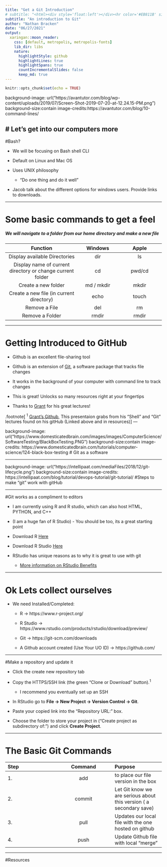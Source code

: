 ```yaml
---
title: "Get a Git Introduction"
# subtitle: "<html><div style='float:left'></div><hr color='#EB811B' size=1px width=796px></html>"
subtitle: "An introduction to Git"
author: "Nathan Bracken"
date: "06/27/2021"
output:
  xaringan::moon_reader:
    css: [default, metropolis, metropolis-fonts] 
    lib_dir: libs
    nature:
      highlightStyle: github
      highlightLines: true 
      highlightSpans: true
      countIncrementalSlides: false
      keep_md: true
---
```


```r
knitr::opts_chunk$set(echo = TRUE)
```

background-image: url("https://avantutor.com/blog/wp-content/uploads/2019/07/Screen-Shot-2019-07-20-at-12.24.15-PM.png")
background-size:contain
image-credits:https://avantutor.com/blog/10-command-lines/

# Let's get into our computers more
---

#Bash? 

- We will be focusing on Bash shell CLI

- Default on Linux and Mac OS

- Uses UNIX philosophy
  - "Do one thing and do it well"
  
- Jacob talk about the different options for windows users. Provide links to downloads.

---

# Some basic commands to get a feel
##### We will navigate to a folder from our home directory and make a new file

| Function | Windows | Apple | 
|:-------------:|:------:|:-------:|
| Display available Directories | dir | ls | 
| Display name of current directory or change current folder | cd | pwd/cd |
| Create a new folder | md / mkdir | mkdir |
| Create a new file (in current directory) | echo | touch |
| Remove a File | del | rm |
| Remove a Folder | rmdir | rmdir |

---

# Getting Introduced to GitHub

- Github is an excellent file-sharing tool

- Github is an extension of [Git](https://git-scm.com/downloads), a software package that tracks file changes

- It works in the background of your computer with command line to track changes

- This is great! Unlocks so many resources right at your fingertips

- Thanks to [Grant](https://github.com/grantmcdermott) for his great lectures!

.footnote[
<sup>1</sup> [Grant's Github](https://github.com/grantmcdermott), This presentaion grabs from his "Shell" and "Git" lectures found on his gitHub (Linked above and in resources)
]
---

background-image: url("https://www.domesticatedbrain.com/images/images/ComputerScience/SoftwareTesting/BlackBoxTesting.PNG")
background-size:contain
image-credits: https://www.domesticatedbrain.com/tutorials/computer-science/124-black-box-testing
# Git as a software

---

background-image: url("https://intellipaat.com/mediaFiles/2018/12/git-lifecycle.png")
background-size:contain
image-credits: https://intellipaat.com/blog/tutorial/devops-tutorial/git-tutorial/
#Steps to make "git" work with gitHub

---

#Git works as a compliment to editors

- I am currently using R and R studio, which can also host HTML, PYTHON, and C++

- (I am a huge fan of R Studio) - You should be too, its a great starting point

- Download R [Here](https://www.r-project.org/)

- Download R Studio [Here](https://www.rstudio.com/products/rstudio/download/preview/)

- RStudio has unique reasons as to why it is great to use with git
  - [More information on RStudio Benefits](https://happygitwithr.com/big-picture.html)

---

# Ok Lets collect ourselves

- We need Installed/Completed: 
  - R -> https://www.r-project.org/
  
  - R Studio -> https://www.rstudio.com/products/rstudio/download/preview/
  
  - Git -> https://git-scm.com/downloads
  
  - A Github account created (Use Your UO ID) -> https://github.com/

---

#Make a repository and update it

- Click the create new repository tab

- Copy the HTTPS/SSH link (the green "Clone or Download" button).<sup>1</sup>
  - I recommend you eventually set up an SSH
  
- In RStudio go to **File -> New Project -> Version Control -> Git**.

- Paste your copied link into the "Repository URL:" box.

- Choose the folder to store your project in ("Create project as subdirectory of:") and click **Create Project**.

---

# The Basic Git Commands

| Step | Command | Purpose |
|:------|:------:|:------|
| 1. | add | to place our file version in the box |
| 2. | commit | Let Git know we are serious about this version ( a secondary save)
| 3. | pull | Updates our local file with the one hosted on github |
| 4. | push | Update Github file with local "merge" |

---

#Resources


